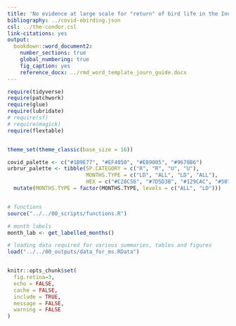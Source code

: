 ```yaml
---
title: 'No evidence at large scale for "return" of bird life in the Indian anthropause'
bibliography: ../covid-ebirding.json
csl: ../the-condor.csl
link-citations: yes
output: 
  bookdown::word_document2:
    number_sections: true
    global_numbering: true
    fig_caption: yes
    reference_docx: ../rmd_word_template_journ_guide.docx
---
```


<!-- Knit the manuscript using: bookdown::render_book("10_manuscripts/02_bird_reporting/") -->

```r

require(tidyverse)
require(patchwork)
require(glue)
require(lubridate)
# require(sf)
# require(magick)
require(flextable)


theme_set(theme_classic(base_size = 16))

covid_palette <- c("#1B9E77", "#EF4050", "#E89005", "#9678B6")
urbrur_palette <- tibble(SP.CATEGORY = c("R", "R", "U", "U"),
                         MONTHS.TYPE = c("LD", "ALL", "LD", "ALL"),
                         HEX = c("#C28C56", "#7D5D3B", "#129CAC", "#507C74")) %>% 
  mutate(MONTHS.TYPE = factor(MONTHS.TYPE, levels = c("ALL", "LD")))


# functions
source("../../00_scripts/functions.R")

# month labels
month_lab <- get_labelled_months()

# loading data required for various summaries, tables and figures
load("../../00_outputs/data_for_ms.RData")


knitr::opts_chunk$set(
  fig.retina=3,
  echo = FALSE,
  cache = FALSE, 
  include = TRUE,
  message = FALSE, 
  warning = FALSE
)

```
